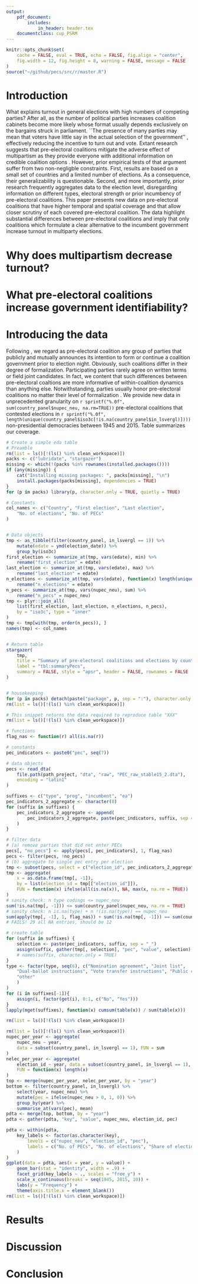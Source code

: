 ```yaml
---
output:
    pdf_document:
        includes:
            in_header: header.tex
    documentclass: cup_PSRM
---
```


\markboth{GANGHOF, EPPNER, AND TANNEBERG}{Turnout and Pre-Electoral Coalitions}

```r
knitr::opts_chunk$set(
    cache = FALSE, eval = TRUE, echo = FALSE, fig.align = "center",
    fig.width = 12, fig.height = 8, warning = FALSE, message = FALSE
)
source("~/github/pecs/src/r/master.R")
```

<!-- \journalname{Draft Submission to Political Science Research and Methods}
\journalcopy{The European Political Science Association, 2019}
\fpage{X}
\lpage{XXX}
\journalvolume{6}
\journalissue{3}
\doinumber{doi:10.1017/psrm.2016.XX}
 -->

\author{Steffen Ganghof, Sebastian Eppner, Dag Tanneberg}
\title{Bring out the Rest\newline What pre-electoral coalitions increase turnout in national elections?}
\maketitle

# Introduction

What explains turnout in general elections with high numbers of competing parties?
After all, as the number of political parties increases coalition cabinets become
more likely whose format usually depends exclusively on the bargains struck in
parliament. ``The presence of many parties may mean that voters have little say in
the actual selection of the government'' \cite[118]{Blais.2006}, effectively
reducing the incentive to turn out and vote. Extant research suggests that
pre-electoral coalitions mitigate the adverse effect of multipartism as they
provide everyone with additional information on credible coalition options
\cite[197]{Smith.2018}. However, prior empirical tests of that argument
suffer from two non-negligble constraints. First, results are based on a small set
of countries and a limited number of elections. As a consequence, their
generalizability is questionable. Second, and more importantly, prior research
frequently aggregates data to the election level, disregarding information on
different types, electoral strength or prior incumbency of pre-electoral
coalitions. This paper presents new data on pre-electoral coalitions that have
higher temporal and spatial coverage and that allow closer scrutiny of each
covered pre-electoral coalition. The data highlight substantial differences
between pre-electoral coalitions and imply that only coalitions which formulate
a clear alternative to the incumbent government increase turnout in multiparty
elections.

# Why does multipartism decrease turnout?

# What pre-electoral coalitions increase government identifiability?

# Introducing the data

Following \cite{Golder.2006}, we regard as pre-electoral coalition any group of
parties that publicly and mutually announces its intention to form or continue
a coalition government prior to election night. Obviously, such coalitions
differ in their degree of formalization. Participating parties rarely agree on
written terms or field joint candidates. In fact, we content that such
differences between pre-electoral coaltions are more informative of
within-coalition dynamics than anything else. Notwithstanding, parties usually
honor pre-electoral coalitions no matter their level of formalization
\cite[728]{Tillman.2015}. We provide new data in unprecedented granularity on
`r sprintf("%.0f", sum(country_panel$nupec_neu, na.rm=TRUE))` pre-electoral coalitions that contested elections in `r sprintf("%.0f", length(unique(country_panel$iso3c[!is.na(country_panel$in_lsvergl)])))` non-presidential democracies between 1945 and
2015. Table \ref{tbl:summaryPecs} summarizes our coverage.

```r
# Create a simple eda table
# Preamble
rm(list = ls()[!(ls() %in% clean_workspace)])
packs <- c("lubridate", "stargazer")
missing <- which(!(packs %in% rownames(installed.packages())))
if (any(missing)) {
    cat("Installing missing packages: ", packs[missing], "\n")
    install.packages(packs[missing], dependencies = TRUE)
}
for (p in packs) library(p, character.only = TRUE, quietly = TRUE)

# Constants
col_names <- c("Country", "First election", "Last election",
    "No. of elections", "No. of PECs"
)


# Data objects
tmp <- as_tibble(filter(country_panel, in_lsvergl == 1)) %>%
    mutate(edate = ymd(election_date)) %>%
    group_by(iso3c)
first_election <- summarize_at(tmp, vars(edate), min) %>%
    rename("first_election" = edate)
last_election <- summarize_at(tmp, vars(edate), max) %>%
    rename("last_election" = edate)
n_elections <- summarize_at(tmp, vars(edate), function(x) length(unique(x))) %>%
    rename("n_elections" = edate)
n_pecs <- summarize_at(tmp, vars(nupec_neu), sum) %>%
    rename("n_pecs" = nupec_neu)
tmp <- plyr::join_all(
    list(first_election, last_election, n_elections, n_pecs),
    by = "iso3c", type = "inner"
)
tmp <- tmp[with(tmp, order(n_pecs)), ]
names(tmp) <- col_names


# Return table
stargazer(
    tmp,
    title = "Summary of pre-electoral coalitions and elections by country",
    label = "tbl:summaryPecs",
    summary = FALSE, style = "apsr", header = FALSE, rownames = FALSE
)


# housekeeping
for (p in packs) detach(paste("package", p, sep = ":"), character.only = TRUE)
rm(list = ls()[!(ls() %in% clean_workspace)])
```


```r
# This snippet returns the data required to reproduce table "XXX"
rm(list = ls()[!(ls() %in% clean_workspace)])

# functions
flag_nas <- function(r) all(is.na(r))

# constants
pec_indicators <- paste0("pec", seq(7))

# data objects
pecs <- read_dta(
    file.path(path_project, "dta", "raw", "PEC_raw_stable15_2.dta"),
    encoding = "latin1"
)

suffixes <- c("type", "prog", "incumbent", "ea")
pec_indicators_2_aggregate <- character(0)
for (suffix in suffixes) {
    pec_indicators_2_aggregate <- append(
        pec_indicators_2_aggregate, paste(pec_indicators, suffix, sep = "_")
    )
}

# filter data
# (a) remove parties that did not enter PECs
pecs[, "no_pecs"] <- apply(pecs[, pec_indicators], 1, flag_nas)
pecs <- filter(pecs, !no_pecs)
# (b) aggregate to single pec entry per election
tmp <- subset(pecs, select = c("election_id", pec_indicators_2_aggregate))
tmp <- aggregate(
    x = as.data.frame(tmp[, -1]),
    by = list(election_id = tmp[["election_id"]]),
    FUN = function(x) ifelse(all(is.na(x)), NA, max(x, na.rm = TRUE))
)
# sanity check: n type codings <= nupec_neu
sum(!is.na(tmp[, -1])) <= sum(country_panel$nupec_neu, na.rm = TRUE)
# sanity check: n is.na(type) + n !(is.na(type)) == nupec_neu
sum(apply(tmp[, -1], 1, flag_nas)) + sum(!is.na(tmp[, -1])) == sum(country_panel$nupec_neu, na.rm = TRUE)
# FAILS! 29 all NA entries, should be 12

# create table
for (suffix in suffixes) {
    selection <- paste(pec_indicators, suffix, sep = "_")
    assign(suffix, gather(tmp[, selection], "pec", "value", selection)[[2]])
    # names(suffix, character.only = TRUE)
}
type <- factor(type, seq(6), c("Nomination agreement", "Joint list",
    "Dual-ballot instructions", "Vote transfer instructions", "Public commitment",
    "other"
    )
)
for (i in suffixes[-1]){
    assign(i, factor(get(i), 0:1, c("No", "Yes")))
}
lapply(mget(suffixes), function(x) cumsum(table(x)) / sum(table(x)))

rm(list = ls()[!(ls() %in% clean_workspace)])
```

```r
rm(list = ls()[!(ls() %in% clean_workspace)])
nupec_per_year <- aggregate(
    nupec_neu ~ year,
    data = subset(country_panel, in_lsvergl == 1), FUN = sum
)
nelec_per_year <- aggregate(
    election_id ~ year, data = subset(country_panel, in_lsvergl == 1),
    FUN = function(x) length(x)
)
top <- merge(nupec_per_year, nelec_per_year, by = "year")
bottom <- filter(country_panel, in_lsvergl) %>%
    select(year, nupec_neu) %>%
    mutate(pec = ifelse(nupec_neu > 0, 1, 0)) %>%
    group_by(year) %>%
    summarise_at(vars(pec), mean)
pdta <- merge(top, bottom, by = "year")
pdta <- gather(pdta, "key", "value", nupec_neu, election_id, pec)

pdta <- within(pdta,
    key_labels <- factor(as.character(key),
        levels = c("nupec_neu", "election_id", "pec"),
        labels = c("No. of PECs", "No. of elections", "Share of elections with PECs")
    )
)
ggplot(data = pdta, aes(x = year, y = value)) +
    geom_bar(stat = "identity", width = .9) +
    facet_grid(key_labels ~ ., scales = "free_y") +
    scale_x_continuous(breaks = seq(1945, 2015, 10)) +
    labs(y = "Frequency") +
    theme(axis.title.x = element_blank())
rm(list = ls()[!(ls() %in% clean_workspace)])
```

\begin{table}[htb]
    \centering
    \caption{Summary of pre-electoral coalition properties}
    \label{tbl:SummaryPecProperties}
    \begin{tabular}{ll*{3}{c}}
    \toprule
    Attribute & Value & Freq. & Cum. Freq. & Cum. Rel. Freq.\\
    \midrule
    Type & Nomination agreement & 72 & 72 & 0.14\\
        ~ & Joint list & 204 & 276 & 0.63\\
        ~ & Dual-ballot instructions & 1 & 277 & 0.64\\
        ~ & Vote transfer instructions & 24 & 301 & 0.69\\
        ~ & Public commitment & 119 & 420 & 0.96\\
        ~ & Other & 16 & 436 & 1.00\\
    \midrule
    Joint program & No & 233 & 233 & 0.54\\
        ~ & Yes & 197 & 430 & 1.00\\
    \midrule
    Incumbent coalition & No & 337 & 337 & 0.77\\
        ~ & Yes & 99 & 436 & 1.00\\
    \midrule
    Electoral alliance & No & 83 & 83 & 0.71\\
        ~ & Yes & 34 & 117 & 1.00\\
    \bottomrule
    \end{tabular}
\end{table}


# Results

# Discussion

# Conclusion
